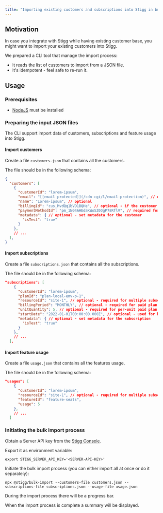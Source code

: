 ```yaml
---
title: "Importing existing customers and subscriptions into Stigg in bulk"
---
```


## Motivation

In case you integrate with Stigg while having existing customer base, you might want to import your existing customers into Stigg.

We prepared a CLI tool that manage the import process:

* It reads the list of customers to import from a JSON file.
* It's idempotent - feel safe to re-run it.

## Usage

### Prerequisites

* [NodeJS](https://nodejs.org/en/download/) must be installed

### Preparing the input JSON files

The CLI support import data of customers, subscriptions and feature usage into Stigg.

#### Import customers

Create a file `customers.json` that contains all the customers.

The file should be in the following schema:

```json JSON
{
  "customers": [
    {
      "customerId": "lorem-ipsum",
      "email": "[[email protected]](/cdn-cgi/l/email-protection)", // optional
      "name": "Lorem-ipsum", // optional
      "billingId": "cus_MvdQq1bVD1BQHe", // optional - if the customer already exists in the billing solution
      "paymentMethodId": "pm_1N04AHEdaKWoSZ0OgP78RflV", // required for paid customers
      "metadata": { // optional - set metadata for the customer
        "isTest": "true"
      }
    },
    // ...
  ],
}
```

#### Import subscriptions

Create a file `subscriptions.json` that contains all the subscriptions.

The file should be in the following schema:

```json JSON
"subscriptions": [
    {
      "customerId": "lorem-ipsum",
      "planId": "plan-local-env-p-1",
      "resourceId": "site-1", // optional - required for multiple subscriptions product
      "billingPeriod": "MONTHLY", // optional - required for paid plan
      "unitQuantity": 5, // optional - required for per-unit paid plan
      "startDate": "2022-01-01T00:00:00.000Z", // optional - used for backdating
      "metadata": { // optional - set metadata for the subscription
        "isTest": "true"
      }
    },
    // ...
  ],
```

#### Import feature usage

Create a file `usage.json` that contains all the features usage.

The file should be in the following schema:

```json JSON
"usages": [
    {
      "customerId": "lorem-ipsum",
      "resourceId": "site-1", // optional - required for multiple subscriptions product
      "featureId": "feature-seats",
      "usage": 5
    },
    // ...
  ]
```

### Initiating the bulk import process

Obtain a Server API key from the [Stigg Console](https://app.stigg.io/account/settings).

Export it as environment variable: 

```shell Shell
export STIGG_SERVER_API_KEY='<SERVER-API-KEY>'
```

Initiate the bulk import process (you can either import all at once or do it separately):

```shell Shell
npx @stigg/bulk-import --customers-file customers.json --subscriptions-file subscriptions.json --usage-file usage.json
```

During the import process there will be a progress bar.

When the import process is complete a summary will be displayed.